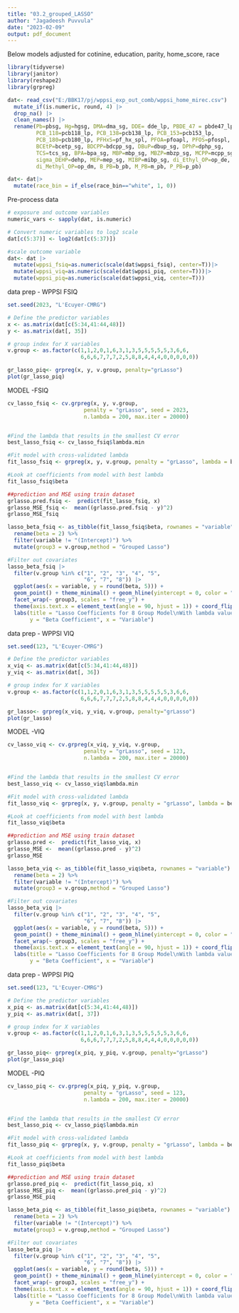 ```yaml
---
title: "03.2_grouped_LASSO"
author: "Jagadeesh Puvvula"
date: "2023-02-09"
output: pdf_document
---
```

Below models adjusted for cotinine, education, parity, home_score, race
```r
library(tidyverse)
library(janitor)
library(reshape2)
library(grpreg)
```

```r
dat<- read_csv("E:/BBK17/pj/wppsi_exp_out_comb/wppsi_home_mirec.csv") |>
  mutate_if(is.numeric, round, 4) |>
  drop_na() |>
  clean_names() |>
  rename(Pb=pbsg, Hg=hgsg, DMA=dma_sg, DDE= dde_lp, PBDE_47 = pbde47_lp,
         PCB_118=pcb118_lp, PCB_138=pcb138_lp, PCB_153=pcb153_lp,
         PCB_180=pcb180_lp, PFHxS=pf_hx_spl, PFOA=pfoapl, PFOS=pfospl,
         BCEtP=bcetp_sg, BDCPP=bdcpp_sg, DBuP=dbup_sg, DPhP=dphp_sg,
         TCS=tcs_sg, BPA=bpa_sg, MBP=mbp_sg, MBZP=mbzp_sg, MCPP=mcpp_sg,
         sigma_DEHP=dehp, MEP=mep_sg, MIBP=mibp_sg, di_Ethyl_OP=op_de,
         di_Methyl_OP=op_dm, B_PB=b_pb, M_PB=m_pb, P_PB=p_pb)

dat<- dat|>
  mutate(race_bin = if_else(race_bin=="white", 1, 0))
```

Pre-process data
```r
# exposure and outcome variables
numeric_vars <- sapply(dat, is.numeric)

# Convert numeric variables to log2 scale
dat[c(5:37)] <- log2(dat[c(5:37)])

#scale outcome variable
dat<- dat |>
  mutate(wppsi_fsiq=as.numeric(scale(dat$wppsi_fsiq), center=T))|>
  mutate(wppsi_viq=as.numeric(scale(dat$wppsi_piq, center=T)))|>
  mutate(wppsi_piq=as.numeric(scale(dat$wppsi_viq, center=T)))
```



data prep - WPPSI FSIQ
```r
set.seed(2023, "L'Ecuyer-CMRG")

# Define the predictor variables
x <- as.matrix(dat[c(5:34,41:44,48)])
y <- as.matrix(dat[, 35])

# group index for X variables
v.group <- as.factor(c(1,1,2,0,1,6,3,1,3,5,5,5,5,5,3,6,6,
                       6,6,6,7,7,7,2,5,8,8,4,4,4,0,0,0,0,0))

gr_lasso_piq<- grpreg(x, y, v.group, penalty="grLasso")
plot(gr_lasso_piq)
```

MODEL -FSIQ
```r
cv_lasso_fsiq <- cv.grpreg(x, y, v.group, 
                        penalty = "grLasso", seed = 2023,
                        n.lambda = 200, max.iter = 20000)


#Find the lambda that results in the smallest CV error
best_lasso_fsiq <- cv_lasso_fsiq$lambda.min

#Fit model with cross-validated lambda
fit_lasso_fsiq <- grpreg(x, y, v.group, penalty = "grLasso", lambda = best_lasso_fsiq)

#Look at coefficients from model with best lambda
fit_lasso_fsiq$beta

##prediction and MSE using train dataset
grlasso.pred.fsiq <-  predict(fit_lasso_fsiq, x)
grlasso_MSE_fsiq <-  mean((grlasso.pred.fsiq - y)^2)
grlasso_MSE_fsiq

lasso_beta_fsiq <- as_tibble(fit_lasso_fsiq$beta, rownames = "variable") %>% 
  rename(beta = 2) %>% 
  filter(variable != "(Intercept)") %>% 
  mutate(group3 = v.group,method = "Grouped Lasso")

#Filter out covariates
lasso_beta_fsiq |> 
  filter(v.group %in% c("1", "2", "3", "4", "5",
                        "6", "7", "8")) |>  
  ggplot(aes(x = variable, y = round(beta, 5))) + 
  geom_point() + theme_minimal() + geom_hline(yintercept = 0, color = "blue", linetype = "dashed") +
  facet_wrap(~ group3, scales = "free_y") +
  theme(axis.text.x = element_text(angle = 90, hjust = 1)) + coord_flip() + 
  labs(title = "Lasso Coefficients for 8 Group Model\nWith lambda values extracted from 10-fold cross-validation\nOutcome: WPPSI-FSIQ",
       y = "Beta Coefficient", x = "Variable")
```

data prep - WPPSI VIQ
```r
set.seed(123, "L'Ecuyer-CMRG")

# Define the predictor variables
x_viq <- as.matrix(dat[c(5:34,41:44,48)])
y_viq <- as.matrix(dat[, 36])

# group index for X variables
v.group <- as.factor(c(1,1,2,0,1,6,3,1,3,5,5,5,5,5,3,6,6,
                       6,6,6,7,7,7,2,5,8,8,4,4,4,0,0,0,0,0))

gr_lasso<- grpreg(x_viq, y_viq, v.group, penalty="grLasso")
plot(gr_lasso)
```

MODEL -VIQ
```r
cv_lasso_viq <- cv.grpreg(x_viq, y_viq, v.group, 
                        penalty = "grLasso", seed = 123,
                        n.lambda = 200, max.iter = 20000)


#Find the lambda that results in the smallest CV error
best_lasso_viq <- cv_lasso_viq$lambda.min

#Fit model with cross-validated lambda
fit_lasso_viq <- grpreg(x, y, v.group, penalty = "grLasso", lambda = best_lasso_viq)

#Look at coefficients from model with best lambda
fit_lasso_viq$beta

##prediction and MSE using train dataset
grlasso.pred <-  predict(fit_lasso_viq, x)
grlasso_MSE <-  mean((grlasso.pred - y)^2)
grlasso_MSE

lasso_beta_viq <- as_tibble(fit_lasso_viq$beta, rownames = "variable") %>% 
  rename(beta = 2) %>% 
  filter(variable != "(Intercept)") %>% 
  mutate(group3 = v.group,method = "Grouped Lasso")

#Filter out covariates
lasso_beta_viq |> 
  filter(v.group %in% c("1", "2", "3", "4", "5",
                        "6", "7", "8")) |>  
  ggplot(aes(x = variable, y = round(beta, 5))) + 
  geom_point() + theme_minimal() + geom_hline(yintercept = 0, color = "blue", linetype = "dashed") +
  facet_wrap(~ group3, scales = "free_y") +
  theme(axis.text.x = element_text(angle = 90, hjust = 1)) + coord_flip() + 
  labs(title = "Lasso Coefficients for 8 Group Model\nWith lambda values extracted from 10-fold cross-validation\nOutcome: WPPSI-VIQ",
       y = "Beta Coefficient", x = "Variable")
```


data prep - WPPSI PIQ
```r
set.seed(123, "L'Ecuyer-CMRG")

# Define the predictor variables
x_piq <- as.matrix(dat[c(5:34,41:44,48)])
y_piq <- as.matrix(dat[, 37])

# group index for X variables
v.group <- as.factor(c(1,1,2,0,1,6,3,1,3,5,5,5,5,5,3,6,6,
                       6,6,6,7,7,7,2,5,8,8,4,4,4,0,0,0,0,0))

gr_lasso_piq<- grpreg(x_piq, y_piq, v.group, penalty="grLasso")
plot(gr_lasso_piq)
```

MODEL -PIQ
```r
cv_lasso_piq <- cv.grpreg(x_piq, y_piq, v.group, 
                        penalty = "grLasso", seed = 123,
                        n.lambda = 200, max.iter = 20000)


#Find the lambda that results in the smallest CV error
best_lasso_piq <- cv_lasso_piq$lambda.min

#Fit model with cross-validated lambda
fit_lasso_piq <- grpreg(x, y, v.group, penalty = "grLasso", lambda = best_lasso_piq)

#Look at coefficients from model with best lambda
fit_lasso_piq$beta

##prediction and MSE using train dataset
grlasso.pred_piq <-  predict(fit_lasso_piq, x)
grlasso_MSE_piq <-  mean((grlasso.pred_piq - y)^2)
grlasso_MSE_piq

lasso_beta_piq <- as_tibble(fit_lasso_piq$beta, rownames = "variable") %>% 
  rename(beta = 2) %>% 
  filter(variable != "(Intercept)") %>% 
  mutate(group3 = v.group,method = "Grouped Lasso")

#Filter out covariates
lasso_beta_piq |> 
  filter(v.group %in% c("1", "2", "3", "4", "5",
                        "6", "7", "8")) |>  
  ggplot(aes(x = variable, y = round(beta, 5))) + 
  geom_point() + theme_minimal() + geom_hline(yintercept = 0, color = "blue", linetype = "dashed") +
  facet_wrap(~ group3, scales = "free_y") +
  theme(axis.text.x = element_text(angle = 90, hjust = 1)) + coord_flip() + 
  labs(title = "Lasso Coefficients for 8 Group Model\nWith lambda values extracted from 10-fold cross-validation\nOutcome: WPPSI-PIQ",
       y = "Beta Coefficient", x = "Variable")
```
